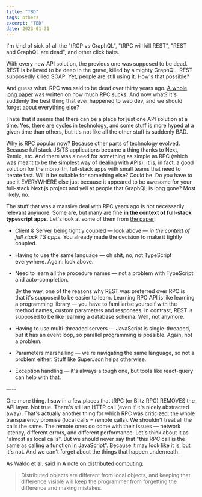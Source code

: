 ```yaml
---
title: "TBD"
tags: others
excerpt: "TBD"
date: 2023-01-31
---
```


I'm kind of sick of all the "tRCP vs GraphQL", "tRPC will kill REST", "REST and
GraphQL are dead", and other click baits.

With every new API solution, the previous one was supposed to be dead. REST is
believed to be deep in the grave, killed by almighty GraphQL. REST supposedly
killed SOAP. Yet, people are still using it. How's that possible?

And guess what. RPC was said to be dead over thirty years ago.
[A whole long paper](https://www.semanticscholar.org/paper/A-Critique-of-the-Remote-Procedure-Call-Paradigm-Tanenbaum-Renesse/e12557a7582881a62040eee68bff0f51c4381473)
was written on how much RPC sucks. And now what? It's suddenly the best thing
that ever happened to web dev, and we should forget about everything else?

I hate that it seems that there can be a place for just one API solution at a
time. Yes, there are cycles in technology, and some stuff is more hyped at a
given time than others, but it's not like all the other stuff is suddenly BAD.

Why is RPC popular now? Because other parts of technology evolved. Because full
stack JS/TS applications became a thing thanks to Next, Remix, etc. And there
was a need for something as simple as RPC (which was meant to be the simplest
way of dealing with APIs). It is, in fact, a good solution for the monolith,
full-stack apps with small teams that need to iterate fast. Will it be suitable
for something else? Could be. Do you have to use it EVERYWHERE else just because
it appeared to be awesome for your full-stack Next.js project and yell at people
that GraphQL is long gone? Most likely, no.

The stuff that was a massive deal with RPC years ago is not necessarily relevant
anymore. Some are, but many are fine **in the context of full-stack typescript
apps**. Let's look at some of them from
[the paper](https://www.semanticscholar.org/paper/A-Critique-of-the-Remote-Procedure-Call-Paradigm-Tanenbaum-Renesse/e12557a7582881a62040eee68bff0f51c4381473):

- Client & Server being tightly coupled — look above — _in the context of full
  stack TS apps_. You already made the decision to make it tightly coupled.

- Having to use the same language — oh shit, no, not TypeScript everywhere.
  Again: look above.

- Need to learn all the procedure names — not a problem with TypeScript and
  auto-completion.

  By the way, one of the reasons why REST was preferred over RPC is that it's
  supposed to be easier to learn. Learning RPC API is like learning a
  programming library — you have to familiarise yourself with the method names,
  custom parameters and responses. In contrast, REST is supposed to be like
  learning a database schema. Well, not anymore.

- Having to use multi-threaded servers — JavaScript is single-threaded, but it
  has an event loop, so parallel programming is possible. Again, not a problem.

- Parameters marshalling — we're navigating the same language, so not a problem
  either. Stuff like SuperJson helps otherwise.

- Exception handling — it's always a tough one, but tools like react-query can
  help with that.

—--

One more thing. I saw in a few places that tRPC (or Blitz RPC) REMOVES the API
layer. Not true. There's still an HTTP call (even if it's nicely abstracted
away). That's actually another thing for which RPC was criticized: the whole
transparency promise (local calls = remote calls). We shouldn't treat all the
calls the same. The remote ones do come with their issues — network latency,
different errors, and different performance. Let's think about it as "almost as
local calls". But we should never say that "this RPC call is the same as calling
a function in JavaScript". Because it may look like it is, but it's not. And we
can't forget about the things that happen underneath.

As Waldo et al. said in
[A note on distributed computing](https://blog.carlosgaldino.com/a-critique-of-the-remote-procedure-call-paradigm-30-years-later.html#fn:8):

> Distributed objects are different from local objects, and keeping that
> difference visible will keep the programmer from forgetting the difference and
> making mistakes.
